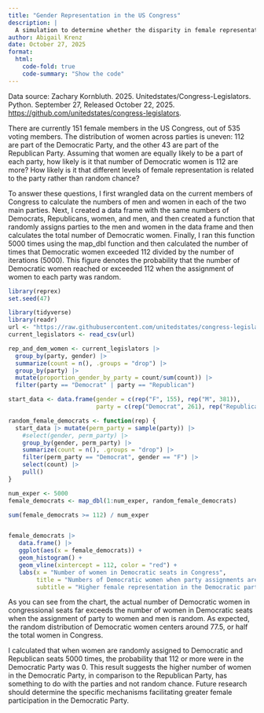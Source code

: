 ```yaml
---
title: "Gender Representation in the US Congress"
description: |
  A simulation to determine whether the disparity in female representation in the US Congress across the Democratic and Republican Parties is due to chance
author: Abigail Krenz
date: October 27, 2025
format: 
  html:
    code-fold: true
    code-summary: "Show the code"
---
```


Data source: Zachary Kornbluth. 2025. Unitedstates/Congress-Legislators. Python. September 27, Released October 22, 2025. [https://github.com/unitedstates/congress-legislators](https://github.com/unitedstates/congress-legislators).


There are currently 151 female members in the US Congress, out of 535 voting members. The distribution of women across parties is uneven: 112 are part of the Democratic Party, and the other 43 are part of the Republican Party. Assuming that women are equally likely to be a part of each party, how likely is it that number of Democratic women is 112 are more? How likely is it that different levels of female representation is related to the party rather than random chance?

To answer these questions, I first wrangled data on the current members of Congress to calculate the numbers of men and women in each of the two main parties. Next, I created a data frame with the same numbers of Democrats, Republicans, women, and men, and then created a function that randomly assigns parties to the men and women in the data frame and then calculates the total number of Democratic women. Finally, I ran this function 5000 times using the map_dbl function and then calculated the number of times that Democratic women exceeded 112 divided by the number of iterations (5000). This figure denotes the probability that the number of Democratic women reached or exceeded 112 when the assignment of women to each party was random.

```r
library(reprex)
set.seed(47)

library(tidyverse)
library(readr)
url <- "https://raw.githubusercontent.com/unitedstates/congress-legislators/gh-pages/legislators-current.csv"
current_legislators <- read_csv(url)

rep_and_dem_women <- current_legislators |> 
  group_by(party, gender) |>
  summarize(count = n(), .groups = "drop") |>
  group_by(party) |>
  mutate(proportion_gender_by_party = count/sum(count)) |>
  filter(party == "Democrat" | party == "Republican")

start_data <- data.frame(gender = c(rep("F", 155), rep("M", 381)),
                         party = c(rep("Democrat", 261), rep("Republican", 275)))

random_female_democrats <- function(rep) {
  start_data |> mutate(perm_party = sample(party)) |>
    #select(gender, perm_party) |>
    group_by(gender, perm_party) |>
    summarize(count = n(), .groups = "drop") |>
    filter(perm_party == "Democrat", gender == "F") |>
    select(count) |>
    pull()
}

num_exper <- 5000
female_democrats <- map_dbl(1:num_exper, random_female_democrats)

sum(female_democrats >= 112) / num_exper


female_democrats |>
   data.frame() |>
   ggplot(aes(x = female_democrats)) +
   geom_histogram() +
   geom_vline(xintercept = 112, color = "red") +
   labs(x = "Number of women in Democratic seats in Congress",
        title = "Numbers of Democratic women when party assignments are random",
        subtitle = "Higher female representation in the Democratic party is unlikely due to random chance.")
```
As you can see from the chart, the actual number of Democratic women in congressional seats far exceeds the number of women in Democratic seats when the assignment of party to women and men is random. As expected, the random distribution of Democratic women centers around 77.5, or half the total women in Congress.

I calculated that when women are randomly assigned to Democratic and Republican seats 5000 times, the probability that 112 or more were in the Democratic Party was 0. This result suggests the higher number of women in the Democratic Party, in comparison to the Republican Party, has something to do with the parties and not random chance. Future research should determine the specific mechanisms facilitating greater female participation in the Democratic Party.

